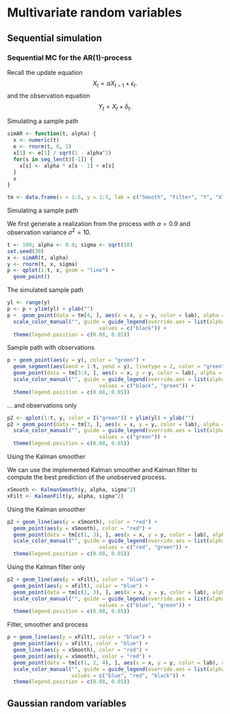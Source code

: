 # Multivariate random variables

## Sequential simulation

### Sequential MC for the AR(1)-process

Recall the update equation 
$$X_{t} = \alpha X_{t-1} + \epsilon_t.$$
and the observation equation
$$Y_t = X_t + \delta_t.$$
 
Simulating a sample path


```r
simAR <- function(t, alpha) {
  x <- numeric(t)
  e <- rnorm(t, 0, 1)
  x[1] <- e[1] / sqrt(1 - alpha^2)
  for(s in seq_len(t)[-1]) {
    x[s] <- alpha * x[s - 1] + e[s]
  }
  x
}
```

```r
tm <- data.frame(x = 1:5, y = 1:5, lab = c("Smooth", "Filter", "Y", "X", "Boot"))
```

Simulating a sample path

We first generate a realization from the process with $\alpha = 0.9$ and observation variance $\sigma^2 = 10$.

```r
t <- 100; alpha <- 0.9; sigma <- sqrt(10)
set.seed(30)
x <- simAR(t, alpha)
y <- rnorm(t, x, sigma)
p <- qplot(1:t, x, geom = "line") + 
  geom_point() 
```

The simulated sample path

```r
yl <- range(y) 
p <- p + ylim(yl) + ylab("")
p +  geom_point(data = tm[4, ], aes(x = x, y = y, color = lab), alpha = 0) + 
  scale_color_manual("", guide = guide_legend(override.aes = list(alpha = 1)),
                              values = c("black")) +
  theme(legend.position = c(0.08, 0.85))
```

Sample path with observations

```r
p + geom_point(aes(y = y), color = "green") + 
  geom_segment(aes(xend = 1:t, yend = y), linetype = 2, color = "green") +
  geom_point(data = tm[3:4, ], aes(x = x, y = y, color = lab), alpha = 0) + 
  scale_color_manual("", guide = guide_legend(override.aes = list(alpha = 1)),
                              values = c("black", "green")) +
  theme(legend.position = c(0.08, 0.85))
```

... and observations only

```r
p2 <- qplot(1:t, y, color = I("green")) + ylim(yl) + ylab("")
p2 + geom_point(data = tm[3, ], aes(x = x, y = y, color = lab), alpha = 0) + 
  scale_color_manual("", guide = guide_legend(override.aes = list(alpha = 1)),
                              values = c("green")) +
  theme(legend.position = c(0.08, 0.85))
```

Using the Kalman smoother

We can use the implemented Kalman smoother and Kalman filter 
to compute the best prediction of the unobserved process.

```r
xSmooth <- KalmanSmooth(y, alpha, sigma^2)
xFilt <- KalmanFilt(y, alpha, sigma^2)
```

Using the Kalman smoother

```r
p2 + geom_line(aes(y = xSmooth), color = "red") + 
  geom_point(aes(y = xSmooth), color = "red") + 
  geom_point(data = tm[c(1, 3), ], aes(x = x, y = y, color = lab), alpha = 0) + 
  scale_color_manual("", guide = guide_legend(override.aes = list(alpha = 1)),
                              values = c("red", "green")) +
  theme(legend.position = c(0.08, 0.85))
```

Using the Kalman filter only

```r
p2 + geom_line(aes(y = xFilt), color = "blue") + 
  geom_point(aes(y = xFilt), color = "blue") + 
  geom_point(data = tm[c(2, 3), ], aes(x = x, y = y, color = lab), alpha = 0) + 
  scale_color_manual("", guide = guide_legend(override.aes = list(alpha = 1)),
                              values = c("blue", "green")) +
  theme(legend.position = c(0.08, 0.85))
```

Filter, smoother and process

```r
p + geom_line(aes(y = xFilt), color = "blue") + 
  geom_point(aes(y = xFilt), color = "blue") + 
  geom_line(aes(y = xSmooth), color = "red") + 
  geom_point(aes(y = xSmooth), color = "red") + 
  geom_point(data = tm[c(1, 2, 4), ], aes(x = x, y = y, color = lab), alpha = 0) + 
  scale_color_manual("", guide = guide_legend(override.aes = list(alpha = 1)),
                     values = c("blue", "red", "black")) +
  theme(legend.position = c(0.08, 0.85))
```


      










## Gaussian random variables
